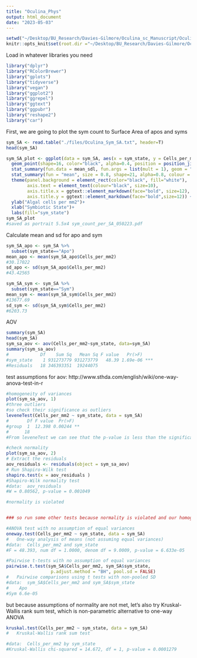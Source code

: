 ```yaml
---
title: "Oculina_Phys"
output: html_document
date: "2023-05-03"
---
```

```r

setwd("~/Desktop/BU_Research/Davies-Gilmore/Oculina_sc_Manuscript/Oculina_sc_Manuscript/Phys")
knitr::opts_knit$set(root.dir ="~/Desktop/BU_Research/Davies-Gilmore/Oculina_sc_Manuscript/Oculina_sc_Manuscript/Phys")
```

Load in whatever libraries you need
```r
library("dplyr")                  
library("RColorBrewer")             
library("gplots")                   
library("tidyverse")
library("vegan")                    
library("ggplot2")                 
library("ggrepel") 
library("ggtext")
library("ggpubr")
library("reshape2")
library("car")
```

First, we are going to plot the sym count to Surface Area of apos and syms
```r
sym_SA <- read.table("./files/Oculina_Sym_SA.txt", header=T)
head(sym_SA)

sym_SA_plot <- ggplot(data = sym_SA, aes(x = sym_state, y = Cells_per_mm2)) + 
  geom_point(shape=16, color="black", alpha=0.4, position = position_jitter(width = 0.1, height=0)) +
  stat_summary(fun.data = mean_sdl, fun.args = list(mult = 1), geom = "errorbar", width = 0, colour = "black") +
  stat_summary(fun = "mean", size = 0.8, shape=21, alpha=0.8, colour = c("black", "black"), fill=c("gray40", "#CC6600")) +
  theme(panel.background = element_rect(color="black", fill="white"),
        axis.text = element_text(colour="black", size=10), 
        axis.title.x = ggtext::element_markdown(face="bold", size=12),
        axis.title.y = ggtext::element_markdown(face="bold",size=12)) +
  ylab("Algal cells per mm2")+
  xlab("Symbiotic State")+
  labs(fill="sym_state")
sym_SA_plot
#saved as portrait 5.5x4 sym_count_per_SA_050223.pdf
```

Calculate mean and sd for apo and sym
```r
sym_SA_apo <- sym_SA %>%
  subset(sym_state=="Apo")
mean_apo <- mean(sym_SA_apo$Cells_per_mm2)
#30.17022
sd_apo <- sd(sym_SA_apo$Cells_per_mm2)
#43.42565

sym_SA_sym <- sym_SA %>%
  subset(sym_state=="Sym")
mean_sym <- mean(sym_SA_sym$Cells_per_mm2)
#13677.69
sd_sym <- sd(sym_SA_sym$Cells_per_mm2)
#6203.73
```


AOV
```r
summary(sym_SA)
head(sym_SA)
sym_sa_aov <- aov(Cells_per_mm2~sym_state, data=sym_SA)
summary(sym_sa_aov)
#            Df    Sum Sq   Mean Sq F value   Pr(>F)    
#sym_state    1 931273779 931273779   48.39 1.69e-06 ***
#Residuals   18 346393351  19244075
```

test assumptions for aov: http://www.sthda.com/english/wiki/one-way-anova-test-in-r
```r
#homogeneity of variances
plot(sym_sa_aov, 1)
#three outliers
#so check their significance as outliers
leveneTest(Cells_per_mm2 ~ sym_state, data = sym_SA)
#       Df F value  Pr(>F)   
#group  1  12.398 0.00244 **
#      18                      
#From leveneTest we can see that the p-value is less than the significance level of 0.05. This means that there is evidence to suggest that the variance across groups is statistically significantly different. Therefore, we cannot assume the homogeneity of variances in the different treatment groups.

#check normality
plot(sym_sa_aov, 2)
# Extract the residuals
aov_residuals <- residuals(object = sym_sa_aov)
# Run Shapiro-Wilk test
shapiro.test(x = aov_residuals )
#Shapiro-Wilk normality test
#data:  aov_residuals
#W = 0.80562, p-value = 0.001049

#normality is violated


### so run some other tests because normality is violated and our homogenity of variances is violated:

#ANOVA test with no assumption of equal variances
oneway.test(Cells_per_mm2 ~ sym_state, data = sym_SA)
#	One-way analysis of means (not assuming equal variances)
#data:  Cells_per_mm2 and sym_state
#F = 48.393, num df = 1.0000, denom df = 9.0009, p-value = 6.633e-05

#Pairwise t-tests with no assumption of equal variances
pairwise.t.test(sym_SA$Cells_per_mm2, sym_SA$sym_state,
                 p.adjust.method = "BH", pool.sd = FALSE)
#	Pairwise comparisons using t tests with non-pooled SD 
#data:  sym_SA$Cells_per_mm2 and sym_SA$sym_state 
#    Apo    
#Sym 6.6e-05
```

but because assumptions of normality are not met, let's also try Kruskal-Wallis rank sum test, which is non-parametric alternative to one-way ANOVA
```r
kruskal.test(Cells_per_mm2 ~ sym_state, data = sym_SA)
#	Kruskal-Wallis rank sum test

#data:  Cells_per_mm2 by sym_state
#Kruskal-Wallis chi-squared = 14.672, df = 1, p-value = 0.0001279
```

